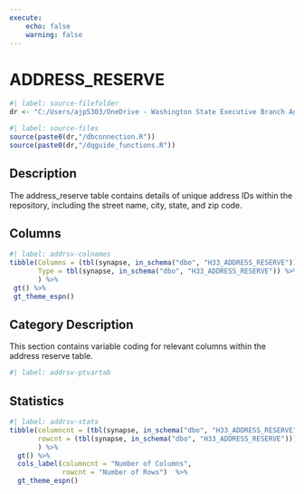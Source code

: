 ```yaml
---
execute:
    echo: false
    warning: false
---
```


# ADDRESS_RESERVE {.unnumbered}

```r
#| label: source-filefolder
dr <- "C:/Users/ajp5303/OneDrive - Washington State Executive Branch Agencies/source_scripts"
```

```r
#| label: source-files
source(paste0(dr,"/dbconnection.R"))
source(paste0(dr,"/dqguide_functions.R"))
```

## Description

The address_reserve table contains details of unique address IDs within the repository, including the street name, city, state, and zip code. 

## Columns

```r
#| label: addrsv-colnames
tibble(Columns = (tbl(synapse, in_schema("dbo", "H33_ADDRESS_RESERVE")) %>% colnames()),
       Type = tbl(synapse, in_schema("dbo", "H33_ADDRESS_RESERVE")) %>% head(1) %>% as_tibble() %>% sapply(class)
       ) %>%
 gt() %>%
 gt_theme_espn()
```

## Category Description

This section contains variable coding for relevant columns within the address reserve table.

```r
#| label: addrsv-ptvartab

```

## Statistics

```r
#| label: addrsv-stats
tibble(columncnt = (tbl(synapse, in_schema("dbo", "H33_ADDRESS_RESERVE")) %>% ncol()),
       rowcnt = (tbl(synapse, in_schema("dbo", "H33_ADDRESS_RESERVE"))) %>% nrow2()
       ) %>%
  gt() %>%
  cols_label(columncnt = "Number of Columns",
             rowcnt = "Number of Rows")  %>%
  gt_theme_espn()
```
